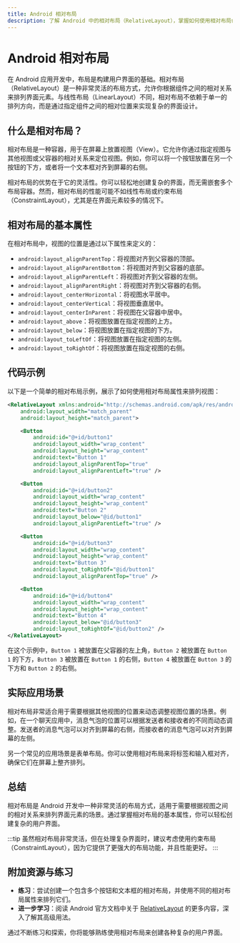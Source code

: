 ```yaml
---
title: Android 相对布局
description: 了解 Android 中的相对布局（RelativeLayout），掌握如何使用相对布局创建灵活的用户界面。
---
```


# Android 相对布局

在 Android 应用开发中，布局是构建用户界面的基础。相对布局（RelativeLayout）是一种非常灵活的布局方式，允许你根据组件之间的相对关系来排列界面元素。与线性布局（LinearLayout）不同，相对布局不依赖于单一的排列方向，而是通过指定组件之间的相对位置来实现复杂的界面设计。

## 什么是相对布局？

相对布局是一种容器，用于在屏幕上放置视图（View）。它允许你通过指定视图与其他视图或父容器的相对关系来定位视图。例如，你可以将一个按钮放置在另一个按钮的下方，或者将一个文本框对齐到屏幕的右侧。

相对布局的优势在于它的灵活性。你可以轻松地创建复杂的界面，而无需嵌套多个布局容器。然而，相对布局的性能可能不如线性布局或约束布局（ConstraintLayout），尤其是在界面元素较多的情况下。

## 相对布局的基本属性

在相对布局中，视图的位置是通过以下属性来定义的：

- `android:layout_alignParentTop`：将视图对齐到父容器的顶部。
- `android:layout_alignParentBottom`：将视图对齐到父容器的底部。
- `android:layout_alignParentLeft`：将视图对齐到父容器的左侧。
- `android:layout_alignParentRight`：将视图对齐到父容器的右侧。
- `android:layout_centerHorizontal`：将视图水平居中。
- `android:layout_centerVertical`：将视图垂直居中。
- `android:layout_centerInParent`：将视图在父容器中居中。
- `android:layout_above`：将视图放置在指定视图的上方。
- `android:layout_below`：将视图放置在指定视图的下方。
- `android:layout_toLeftOf`：将视图放置在指定视图的左侧。
- `android:layout_toRightOf`：将视图放置在指定视图的右侧。

## 代码示例

以下是一个简单的相对布局示例，展示了如何使用相对布局属性来排列视图：

```xml
<RelativeLayout xmlns:android="http://schemas.android.com/apk/res/android"
    android:layout_width="match_parent"
    android:layout_height="match_parent">

    <Button
        android:id="@+id/button1"
        android:layout_width="wrap_content"
        android:layout_height="wrap_content"
        android:text="Button 1"
        android:layout_alignParentTop="true"
        android:layout_alignParentLeft="true" />

    <Button
        android:id="@+id/button2"
        android:layout_width="wrap_content"
        android:layout_height="wrap_content"
        android:text="Button 2"
        android:layout_below="@id/button1"
        android:layout_alignParentLeft="true" />

    <Button
        android:id="@+id/button3"
        android:layout_width="wrap_content"
        android:layout_height="wrap_content"
        android:text="Button 3"
        android:layout_toRightOf="@id/button1"
        android:layout_alignParentTop="true" />

    <Button
        android:id="@+id/button4"
        android:layout_width="wrap_content"
        android:layout_height="wrap_content"
        android:text="Button 4"
        android:layout_below="@id/button3"
        android:layout_toRightOf="@id/button2" />
</RelativeLayout>
```

在这个示例中，`Button 1` 被放置在父容器的左上角，`Button 2` 被放置在 `Button 1` 的下方，`Button 3` 被放置在 `Button 1` 的右侧，`Button 4` 被放置在 `Button 3` 的下方和 `Button 2` 的右侧。

## 实际应用场景

相对布局非常适合用于需要根据其他视图的位置来动态调整视图位置的场景。例如，在一个聊天应用中，消息气泡的位置可以根据发送者和接收者的不同而动态调整。发送者的消息气泡可以对齐到屏幕的右侧，而接收者的消息气泡可以对齐到屏幕的左侧。

另一个常见的应用场景是表单布局。你可以使用相对布局来将标签和输入框对齐，确保它们在屏幕上整齐排列。

## 总结

相对布局是 Android 开发中一种非常灵活的布局方式，适用于需要根据视图之间的相对关系来排列界面元素的场景。通过掌握相对布局的基本属性，你可以轻松创建复杂的用户界面。

:::tip
虽然相对布局非常灵活，但在处理复杂界面时，建议考虑使用约束布局（ConstraintLayout），因为它提供了更强大的布局功能，并且性能更好。
:::

## 附加资源与练习

- **练习**：尝试创建一个包含多个按钮和文本框的相对布局，并使用不同的相对布局属性来排列它们。
- **进一步学习**：阅读 Android 官方文档中关于 [RelativeLayout](https://developer.android.com/reference/android/widget/RelativeLayout) 的更多内容，深入了解其高级用法。

通过不断练习和探索，你将能够熟练使用相对布局来创建各种复杂的用户界面。